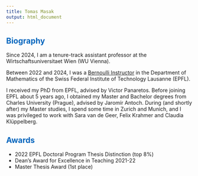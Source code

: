 ```yaml
---
title: Tomas Masak
output: html_document
---
```


## <font color='#0065bd'>Biography</font>

Since 2024, I am a tenure-track assistant professor at the Wirtschaftsuniversitaet Wien (WU Vienna).

Between 2022 and 2024, I was a [Bernoulli Instructor](https://www.epfl.ch/schools/sb/research/math/bernoulli-instructors/) in the Department of Mathematics of the Swiss Federal Institute of Technology Lausanne (EPFL).

I received my PhD from EPFL, advised by Victor Panaretos. Before joining EPFL about 5 years ago, I obtained my Master and Bachelor degrees from Charles University (Prague), advised by Jaromír Antoch. During (and shortly after) my Master studies, I spend some time in Zurich and Munich, and I was privileged to work with Sara van de Geer, Felix Krahmer and Claudia Klüppelberg.

## <font color='#0065bd'>Awards</font>

* 2022 EPFL Doctoral Program Thesis Distinction (top 8%)
* Dean's Award for Excellence in Teaching 2021-22
* Master Thesis Award (1st place)